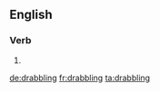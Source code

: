 
==English==

===Verb===
{{head|en}}

# {{present participle of|drabble|lang=en}}

[[de:drabbling]]
[[fr:drabbling]]
[[ta:drabbling]]